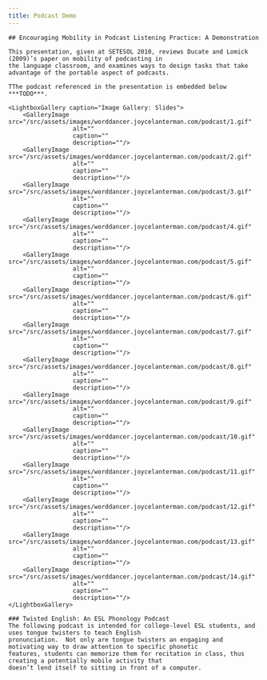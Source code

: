```yaml
---
title: Podcast Demo
---
```


<BaseLayout title={frontmatter.title} current="/academic-materials">
    <MainLogo />

    ## Encouraging Mobility in Podcast Listening Practice: A Demonstration

    This presentation, given at SETESOL 2010, reviews Ducate and Lomick (2009)’s paper on mobility of podcasting in
    the language classroom, and examines ways to design tasks that take advantage of the portable aspect of podcasts.

    TThe podcast referenced in the presentation is embedded below ***TODO***.

    <LightboxGallery caption="Image Gallery: Slides">
        <GalleryImage src="/src/assets/images/worddancer.joycelanterman.com/podcast/1.gif"
                      alt=""
                      caption=""
                      description=""/>
        <GalleryImage src="/src/assets/images/worddancer.joycelanterman.com/podcast/2.gif"
                      alt=""
                      caption=""
                      description=""/>
        <GalleryImage src="/src/assets/images/worddancer.joycelanterman.com/podcast/3.gif"
                      alt=""
                      caption=""
                      description=""/>
        <GalleryImage src="/src/assets/images/worddancer.joycelanterman.com/podcast/4.gif"
                      alt=""
                      caption=""
                      description=""/>
        <GalleryImage src="/src/assets/images/worddancer.joycelanterman.com/podcast/5.gif"
                      alt=""
                      caption=""
                      description=""/>
        <GalleryImage src="/src/assets/images/worddancer.joycelanterman.com/podcast/6.gif"
                      alt=""
                      caption=""
                      description=""/>
        <GalleryImage src="/src/assets/images/worddancer.joycelanterman.com/podcast/7.gif"
                      alt=""
                      caption=""
                      description=""/>
        <GalleryImage src="/src/assets/images/worddancer.joycelanterman.com/podcast/8.gif"
                      alt=""
                      caption=""
                      description=""/>
        <GalleryImage src="/src/assets/images/worddancer.joycelanterman.com/podcast/9.gif"
                      alt=""
                      caption=""
                      description=""/>
        <GalleryImage src="/src/assets/images/worddancer.joycelanterman.com/podcast/10.gif"
                      alt=""
                      caption=""
                      description=""/>
        <GalleryImage src="/src/assets/images/worddancer.joycelanterman.com/podcast/11.gif"
                      alt=""
                      caption=""
                      description=""/>
        <GalleryImage src="/src/assets/images/worddancer.joycelanterman.com/podcast/12.gif"
                      alt=""
                      caption=""
                      description=""/>
        <GalleryImage src="/src/assets/images/worddancer.joycelanterman.com/podcast/13.gif"
                      alt=""
                      caption=""
                      description=""/>
        <GalleryImage src="/src/assets/images/worddancer.joycelanterman.com/podcast/14.gif"
                      alt=""
                      caption=""
                      description=""/>
    </LightboxGallery>

    ### Twisted English: An ESL Phonology Podcast
    The following podcast is intended for college-level ESL students, and uses tongue twisters to teach English
    pronunciation.  Not only are tongue twisters an engaging and motivating way to draw attention to specific phonetic
    features, students can memorize them for recitation in class, thus creating a potentially mobile activity that
    doesn’t lend itself to sitting in front of a computer.

</BaseLayout>
